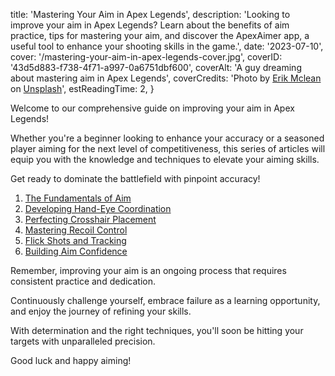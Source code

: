   title: 'Mastering Your Aim in Apex Legends',
  description:
    'Looking to improve your aim in Apex Legends? Learn about the benefits of aim practice, tips for mastering your aim, and discover the ApexAimer app, a useful tool to enhance your shooting skills in the game.',
  date: '2023-07-10',
  cover: '/mastering-your-aim-in-apex-legends-cover.jpg',
  coverID: '43d5d883-f738-4f71-a997-0a6751dbf600',
  coverAlt: 'A guy dreaming about mastering aim in Apex Legends',
  coverCredits:
    'Photo by <a href="https://unsplash.com/@introspectivedsgn?utm_source=unsplash&utm_medium=referral&utm_content=creditCopyText" rel="nofollow" target="_blank">Erik Mclean</a> on <a href="https://unsplash.com/photos/qgInQSplXBU?utm_source=unsplash&utm_medium=referral&utm_content=creditCopyText" rel="nofollow" target="_blank">Unsplash</a>',
  estReadingTime: 2,
}

Welcome to our comprehensive guide on
improving your aim in Apex Legends!

Whether you're a beginner looking to enhance
your accuracy or a seasoned player aiming
for the next level of competitiveness,
this series of articles will equip you with
the knowledge and techniques to elevate your aiming skills.

Get ready to dominate the battlefield with pinpoint accuracy!

1. [The Fundamentals of Aim](the-fundamentals-of-aim)
2. [Developing Hand-Eye Coordination](developing-hand-eye-coordination)
3. [Perfecting Crosshair Placement](perfecting-crosshair-placement)
4. [Mastering Recoil Control](mastering-recoil-control)
5. [Flick Shots and Tracking](flick-shots-and-tracking)
6. [Building Aim Confidence](building-aim-confidence)

Remember, improving your aim is an ongoing process
that requires consistent practice and dedication.

Continuously challenge yourself, embrace failure as a
learning opportunity, and enjoy the journey of refining your skills.

With determination and the right techniques,
you'll soon be hitting your targets with unparalleled precision.

Good luck and happy aiming!

